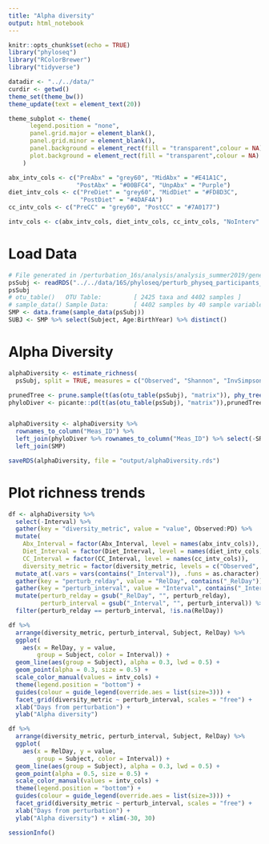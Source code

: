 ```yaml
---
title: "Alpha diversity"
output: html_notebook
---
```



```r
knitr::opts_chunk$set(echo = TRUE)
library("phyloseq")
library("RColorBrewer")
library("tidyverse")

datadir <- "../../data/"
curdir <- getwd()
theme_set(theme_bw())
theme_update(text = element_text(20))

theme_subplot <- theme(
      legend.position = "none",
      panel.grid.major = element_blank(), 
      panel.grid.minor = element_blank(),
      panel.background = element_rect(fill = "transparent",colour = NA),
      plot.background = element_rect(fill = "transparent",colour = NA)
    )

abx_intv_cols <- c("PreAbx" = "grey60", "MidAbx" = "#E41A1C", 
                   "PostAbx" = "#00BFC4", "UnpAbx" = "Purple")
diet_intv_cols <- c("PreDiet" = "grey60", "MidDiet" = "#FD8D3C", 
                    "PostDiet" = "#4DAF4A")
cc_intv_cols <- c("PreCC" = "grey60", "PostCC" = "#7A0177") 

intv_cols <- c(abx_intv_cols, diet_intv_cols, cc_intv_cols, "NoInterv" = "grey60")
```

# Load Data

```r
# File generated in /perturbation_16s/analysis/analysis_summer2019/generate_phyloseq.rmd
psSubj <- readRDS("../../data/16S/phyloseq/perturb_physeq_participants_decontam_15Jul19.rds")
psSubj
# otu_table()   OTU Table:         [ 2425 taxa and 4402 samples ]
# sample_data() Sample Data:       [ 4402 samples by 40 sample variables ]
SMP <- data.frame(sample_data(psSubj))
SUBJ <- SMP %>% select(Subject, Age:BirthYear) %>% distinct()
```

# Alpha Diversity

```r
alphaDiversity <- estimate_richness(
  psSubj, split = TRUE, measures = c("Observed", "Shannon", "InvSimpson"))

prunedTree <- prune.sample(t(as(otu_table(psSubj), "matrix")), phy_tree(psSubj))
phyloDiver <- picante::pd(t(as(otu_table(psSubj), "matrix")),prunedTree)


alphaDiversity <- alphaDiversity %>%
  rownames_to_column("Meas_ID") %>%
  left_join(phyloDiver %>% rownames_to_column("Meas_ID") %>% select(-SR)) %>%
  left_join(SMP)

saveRDS(alphaDiversity, file = "output/alphaDiversity.rds")
```


# Plot richness trends


```r
df <- alphaDiversity %>% 
  select(-Interval) %>%
  gather(key = "diversity_metric", value = "value", Observed:PD) %>%
  mutate(
    Abx_Interval = factor(Abx_Interval, level = names(abx_intv_cols)),
    Diet_Interval = factor(Diet_Interval, level = names(diet_intv_cols)),
    CC_Interval = factor(CC_Interval, level = names(cc_intv_cols)),
    diversity_metric = factor(diversity_metric, levels = c("Observed", "Shannon","InvSimpson", "PD"))) %>%
  mutate_at(.vars = vars(contains("_Interval")), .funs = as.character) %>%
  gather(key = "perturb_relday", value = "RelDay", contains("_RelDay")) %>%
  gather(key = "perturb_interval", value = "Interval", contains("_Interval")) %>%
  mutate(perturb_relday = gsub("_RelDay", "", perturb_relday), 
         perturb_interval = gsub("_Interval", "", perturb_interval)) %>%
  filter(perturb_relday == perturb_interval, !is.na(RelDay))
```


```r
df %>% 
  arrange(diversity_metric, perturb_interval, Subject, RelDay) %>%
  ggplot(
    aes(x = RelDay, y = value, 
        group = Subject, color = Interval)) +
  geom_line(aes(group = Subject), alpha = 0.3, lwd = 0.5) + 
  geom_point(alpha = 0.3, size = 0.5) + 
  scale_color_manual(values = intv_cols) + 
  theme(legend.position = "bottom") + 
  guides(colour = guide_legend(override.aes = list(size=3))) +
  facet_grid(diversity_metric ~ perturb_interval, scales = "free") +
  xlab("Days from perturbation") +
  ylab("Alpha diversity") 
```


```r
df %>% 
  arrange(diversity_metric, perturb_interval, Subject, RelDay) %>%
  ggplot(
    aes(x = RelDay, y = value, 
        group = Subject, color = Interval)) +
  geom_line(aes(group = Subject), alpha = 0.3, lwd = 0.5) + 
  geom_point(alpha = 0.5, size = 0.5) + 
  scale_color_manual(values = intv_cols) + 
  theme(legend.position = "bottom") + 
  guides(colour = guide_legend(override.aes = list(size=3))) +
  facet_grid(diversity_metric ~ perturb_interval, scales = "free") +
  xlab("Days from perturbation") +
  ylab("Alpha diversity") + xlim(-30, 30)
```





```r
sessionInfo()
```

